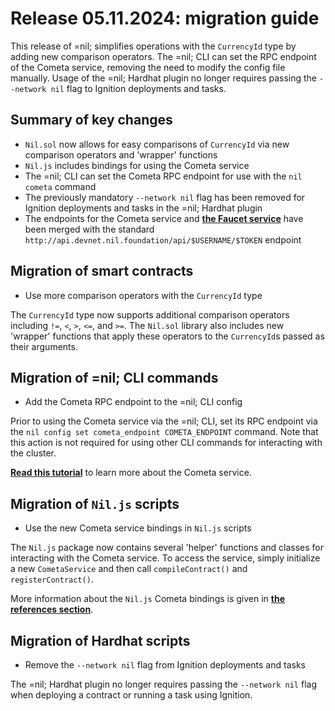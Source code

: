 # Release 05.11.2024: migration guide

This release of =nil; simplifies operations with the `CurrencyId` type by adding new comparison operators. The =nil; CLI can set the RPC endpoint of the Cometa service, removing the need to modify the config file manually. Usage of the =nil; Hardhat plugin no longer requires passing the `--network nil` flag to Ignition deployments and tasks.

## Summary of key changes

* `Nil.sol` now allows for easy comparisons of `CurrencyId` via new comparison operators and 'wrapper' functions
* `Nil.js` includes bindings for using the Cometa service
* The =nil; CLI can set the Cometa RPC endpoint for use with the `nil cometa` command
* The previously mandatory `--network nil` flag has been removed for Ignition deployments and tasks in the =nil; Hardhat plugin
* The endpoints for the Cometa service and [**the Faucet service**](../getting-started/essentials/tokens-multi-currency.mdx#currency-faucet-service) have been merged with the standard `http://api.devnet.nil.foundation/api/$USERNAME/$TOKEN` endpoint

## Migration of smart contracts

* Use more comparison operators with the `CurrencyId` type

The `CurrencyId` type now supports additional comparison operators including `!=`, `<`, `>`, `<=`, and `>=`. The `Nil.sol` library also includes new 'wrapper' functions that apply these operators to the `CurrencyId`s passed as their arguments.

## Migration of =nil; CLI commands

* Add the Cometa RPC endpoint to the =nil; CLI config

Prior to using the Cometa service via the =nil; CLI, set its RPC endpoint via the `nil config set cometa_endpoint COMETA_ENDPOINT` command. Note that this action is not required for using other CLI commands for interacting with the cluster.

[**Read this tutorial**](../guides/cometa-and-debugging.mdx) to learn more about the Cometa service.

## Migration of `Nil.js` scripts

* Use the new Cometa service bindings in `Nil.js` scripts

The `Nil.js` package now contains several 'helper' functions and classes for interacting with the Cometa service. To access the service, simply initialize a new `CometaService` and then call `compileContract()` and `registerContract()`.

More information about the `Nil.js` Cometa bindings is given in [**the references section**](../reference/client/index.mdx).

## Migration of Hardhat scripts

* Remove the `--network nil` flag from Ignition deployments and tasks

The =nil; Hardhat plugin no longer requires passing the `--network nil` flag when deploying a contract or running a task using Ignition.